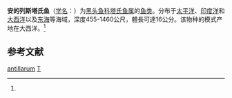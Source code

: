 {{Speciesbox
| genus = Talismania
| species = antillarum
| status = NE
| status_system = IUCN3.1
| image = Talismania antillarum.jpg
| authority = (Goode et Bean, 1895)<ref name='id5505'>{{cite web| url =http://www.bioinfo.cn/db05/BjdwSpecies.php?action=view&id=5505| title =安的列斯塔氏鱼| work =《中国动物物种编目数据库》| publisher =中国科学院微生物研究所| author =中国科学院动物研究所| accessdate =2009-04-11| deadurl =yes| archiveurl =https://web.archive.org/web/20160305034538/http://www.bioinfo.cn/db05/BjdwSpecies.php?action=view&id=5505| archivedate =2016-03-05}}</ref>
| synonyms = *''Bathytroctes antillarum'',Goode & Bean, 1896
*''Binghamichthys antillarum'',Goode & Bean, 1896
}}

'''安的列斯塔氏鱼'''（[[学名|学名]]：{{lang|la|''Talismania antillarum''}}）为[[黑头鱼科|黑头鱼科]][[塔氏鱼属|塔氏鱼属]]的[[鱼类|鱼类]]。分布于[[太平洋|太平洋]]、[[印度洋|印度洋]]和[[大西洋|大西洋]]以及[[东海|东海]]等海域，深度455-1460公尺，體長可達16公分。该物种的模式产地在大西洋。<ref name='id5505'/>

== 参考文献 ==
{{reflist}}

{{Taxonbar|from=Q2176295}}

[[Category:塔氏鱼属|antillarum]]
[[Category:1895年描述的鱼类|T]]


{{鮭形目小作品}}